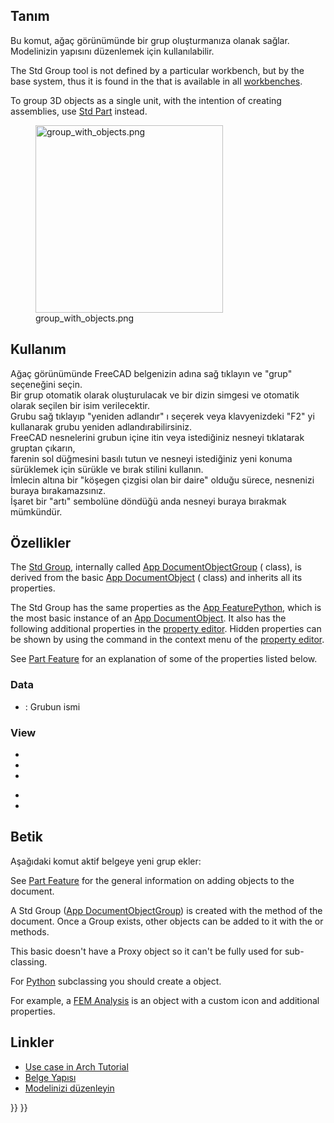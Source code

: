 <languages/>

{{Docnav
|[[Part_DatumPoint|Part DatumPoint]]
|[[Std_LinkMake|LinkMake]]
|[[Std_Base|Std Base]]
|IconL=Part_DatumPoint.svg
|IconR=Std_LinkMake.svg
|IconC=Freecad.svg
}}

<div class="mw-translate-fuzzy">
{{GuiCommand/tr
|Name=Std Group
|Name/tr=Grup Oluştur
|MenuLocation=Ağaç görünüm → Belge üzerine sağ tıkla
|Workbenches=Hepsi
|Shortcut=
|SeeAlso=[[Draft_SelectGroup|Taslak grup seçme]], [[Draft_AddToGroup|Taslak gruba ekle]]
}}
</div>

<span id="Description"></span>
== Tanım ==

<div class="mw-translate-fuzzy">
Bu komut, ağaç görünümünde bir grup oluşturmanıza olanak sağlar. 
<br />
Modelinizin yapısını düzenlemek için kullanılabilir.
</div>

The Std Group tool is not defined by a particular workbench, but by the base system, thus it is found in the {{MenuCommand|structure toolbar}} that is available in all [[Workbenches|workbenches]].

To group 3D objects as a single unit, with the intention of creating assemblies, use [[Std_Part|Std Part]] instead.

<div class="mw-translate-fuzzy">
[[Image:group_with_objects.png|300px]]
</div>

{{Caption|Various elements inside Std Groups in the tree view.}}

<span id="Usage"></span>
<div class="mw-translate-fuzzy">
== Kullanım ==
</div>

<div class="mw-translate-fuzzy">
Ağaç görünümünde FreeCAD belgenizin adına sağ tıklayın ve "grup" seçeneğini seçin. 
<br />
Bir grup otomatik olarak oluşturulacak ve bir dizin simgesi ve otomatik olarak seçilen bir isim verilecektir. 
<br />
Grubu sağ tıklayıp "yeniden adlandır" ı seçerek veya klavyenizdeki "F2" yi kullanarak grubu yeniden adlandırabilirsiniz.
<br />
FreeCAD nesnelerini grubun içine itin veya istediğiniz nesneyi tıklatarak gruptan çıkarın, 
<br />
farenin sol düğmesini basılı tutun ve nesneyi istediğiniz yeni konuma sürüklemek için sürükle ve bırak stilini kullanın.
<br />
İmlecin altına bir "köşegen çizgisi olan bir daire" olduğu sürece, nesnenizi buraya bırakamazsınız. 
<br />
İşaret bir "artı" sembolüne döndüğü anda nesneyi buraya bırakmak mümkündür.
<br />
</div>

<span id="Properties"></span>
== Özellikler ==

The [[Std_Group|Std Group]], internally called [[App_DocumentObjectGroup|App DocumentObjectGroup]] ({{incode|App::DocumentObjectGroup}} class), is derived from the basic [[App_DocumentObject|App DocumentObject]] ({{incode|App::DocumentObject}} class) and inherits all its properties.

The Std Group has the same properties as the [[App_FeaturePython#Properties|App FeaturePython]], which is the most basic instance of an [[App_DocumentObject|App DocumentObject]]. It also has the following additional properties in the [[Property_editor|property editor]]. Hidden properties can be shown by using the {{MenuCommand|Show hidden}} command in the context menu of the [[Property_editor|property editor]].

See [[Part_Feature#Properties|Part Feature]] for an explanation of some of the properties listed below.

=== Data ===

{{TitleProperty|Base}}

<div class="mw-translate-fuzzy">
*  {{PropertyData|Label}}: Grubun ismi
</div>

=== View ===

{{TitleProperty|Display Options}}

* {{PropertyView|Display Mode|Enumeration}}
* {{PropertyView|Show In Tree|Bool}}
* {{PropertyView|Visibility|Bool}}

{{TitleProperty|Selection}}

* {{PropertyView|On Top When Selected|Enumeration}}
* {{PropertyView|Selection Style|Enumeration}}

<span id="Scripting"></span>
== Betik ==

<div class="mw-translate-fuzzy">
Aşağıdaki komut aktif belgeye yeni grup ekler:
</div>

See [[Part_Feature|Part Feature]] for the general information on adding objects to the document.

A Std Group ([[App_DocumentObjectGroup|App DocumentObjectGroup]]) is created with the {{incode|addObject()}} method of the document. Once a Group exists, other objects can be added to it with the {{incode|addObject()}} or {{incode|addObjects()}} methods.

{{Code|code=
import FreeCAD as App

doc = App.newDocument()
group = App.ActiveDocument.addObject("App::DocumentObjectGroup", "Group")

obj1 = App.ActiveDocument.addObject("PartDesign::Body", "Body")
obj2 = App.ActiveDocument.addObject("Part::Box", "Box")

group.addObjects([obj1, obj2])
App.ActiveDocument.recompute()
}}

This basic {{incode|App::DocumentObjectGroup}} doesn't have a Proxy object so it can't be fully used for sub-classing.

For [[Python|Python]] subclassing you should create a {{incode|App::DocumentObjectGroupPython}} object.

{{Code|code=
import FreeCAD as App

doc = App.newDocument()
obj = App.ActiveDocument.addObject("App::DocumentObjectGroupPython", "Name")
obj.Label = "Custom label"
}}

For example, a [[FEM Analysis|FEM Analysis]] is an {{incode|App::DocumentObjectGroupPython}} object with a custom icon and additional properties.

<span id="Links"></span>
== Linkler ==

<div class="mw-translate-fuzzy">
* [[Arch tutorial#Organizing your model/tr|Use case in Arch Tutorial]]
* [[Document_structure/tr|Belge Yapısı]]
* [http://www.freecadweb.org/wiki/index.php?title=Arch_tutorial#Organizing_your_model Modelinizi düzenleyin]
</div>


{{Docnav
|[[Part_DatumPoint|Part DatumPoint]]
|[[Std_LinkMake|LinkMake]]
|[[Std_Base|Std Base]]
|IconL=Part_DatumPoint.svg
|IconR=Std_LinkMake.svg
|IconC=Freecad.svg
}}

{{Std_Base_navi{{#translation:}}}}
{{Userdocnavi{{#translation:}}}}